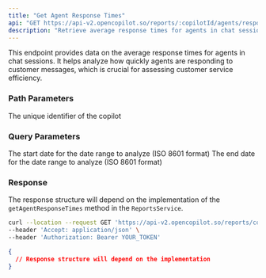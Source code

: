 ```yaml
---
title: "Get Agent Response Times"
api: "GET https://api-v2.opencopilot.so/reports/:copilotId/agents/response-times"
description: "Retrieve average response times for agents in chat sessions"
---
```


This endpoint provides data on the average response times for agents in chat sessions. It helps analyze how quickly agents are responding to customer messages, which is crucial for assessing customer service efficiency.

### Path Parameters

<ParamField path="copilotId" type="string" required>
  The unique identifier of the copilot
</ParamField>

### Query Parameters

<ParamField query="startDate" type="string" format="date-time">
  The start date for the date range to analyze (ISO 8601 format)
</ParamField>

<ParamField query="endDate" type="string" format="date-time">
  The end date for the date range to analyze (ISO 8601 format)
</ParamField>

### Response

The response structure will depend on the implementation of the `getAgentResponseTimes` method in the `ReportsService`.

<RequestExample>

```bash Example Request
curl --location --request GET 'https://api-v2.opencopilot.so/reports/copilot123/agents/response-times?startDate=2023-01-01T00:00:00Z&endDate=2023-12-31T23:59:59Z' \
--header 'Accept: application/json' \
--header 'Authorization: Bearer YOUR_TOKEN'
```

</RequestExample>

<ResponseExample>

```json Response
{
  // Response structure will depend on the implementation
}
```

</ResponseExample>
